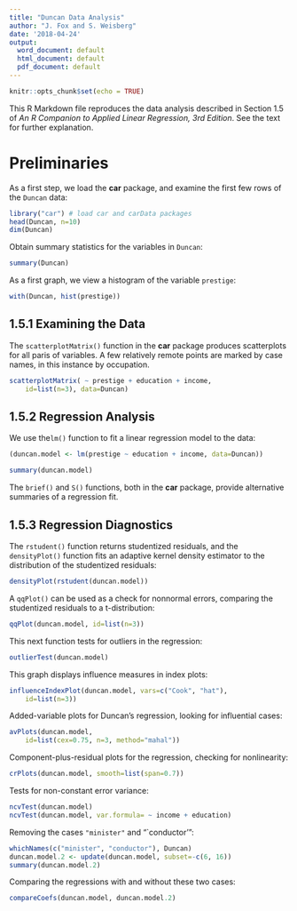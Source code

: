 ```yaml
---
title: "Duncan Data Analysis"
author: "J. Fox and S. Weisberg"
date: '2018-04-24'
output:
  word_document: default
  html_document: default
  pdf_document: default
---
```


```r
knitr::opts_chunk$set(echo = TRUE)
```

This R Markdown file reproduces the data analysis described in Section 1.5 of _An R Companion to Applied Linear Regression, 3rd Edition_.  See the text for further explanation.

# Preliminaries

As a first step, we load the **car** package, and examine the first few rows of the `Duncan` data:
```r
library("car") # load car and carData packages
head(Duncan, n=10)
dim(Duncan)
```

Obtain summary statistics for the variables in `Duncan`:
```r
summary(Duncan)
```

As a first graph, we view a histogram of the variable `prestige`:
```r
with(Duncan, hist(prestige))
```


## 1.5.1 Examining the Data

The `scatterplotMatrix()` function in the **car** package produces scatterplots for all paris of variables.  A few relatively remote points are marked by case names, in this instance by occupation.
```r
scatterplotMatrix( ~ prestige + education + income, 
    id=list(n=3), data=Duncan)
```

## 1.5.2 Regression Analysis

We use the`lm()` function to fit a linear regression model to the data:
```r
(duncan.model <- lm(prestige ~ education + income, data=Duncan))
```

```r
summary(duncan.model)
```
The `brief()` and `S()` functions, both in the **car** package, provide alternative summaries of a regression fit.

## 1.5.3 Regression Diagnostics

The `rstudent()` function returns studentized residuals, and the `densityPlot()` function fits an adaptive kernel density estimator to the distribution of the studentized residuals:
```r
densityPlot(rstudent(duncan.model))
```

A `qqPlot()` can be used as a check for nonnormal errors, comparing the studentized residuals to a t-distribution:
```r
qqPlot(duncan.model, id=list(n=3))
```

This next function tests for outliers in the regression:
```r
outlierTest(duncan.model)
```

This graph displays influence measures in index plots:
```r
influenceIndexPlot(duncan.model, vars=c("Cook", "hat"), 
    id=list(n=3))
```

Added-variable plots for Duncan's regression, looking for influential cases:

```r
avPlots(duncan.model, 
    id=list(cex=0.75, n=3, method="mahal"))
```

Component-plus-residual plots for the regression, checking for nonlinearity:

```r
crPlots(duncan.model, smooth=list(span=0.7))
```

Tests for non-constant error variance:

```r
ncvTest(duncan.model)
ncvTest(duncan.model, var.formula= ~ income + education)
```

Removing the cases `"minister"` and "`conductor'":

```r
whichNames(c("minister", "conductor"), Duncan)
duncan.model.2 <- update(duncan.model, subset=-c(6, 16))
summary(duncan.model.2)
```

Comparing the regressions with and without these two cases:
```r
compareCoefs(duncan.model, duncan.model.2)
```

